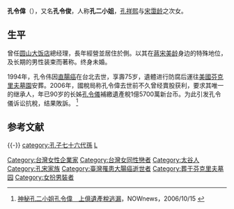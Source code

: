 '''孔令偉'''（{{bd|1919年|9月5日|1994年|11月8日|catIdx=K孔}}），又名'''孔令俊'''，人称'''孔二小姐'''，[[孔祥熙|孔祥熙]]与[[宋霭龄|宋霭龄]]之次女。

==生平==
曾任[[圆山大饭店|圆山大饭店]]總经理，長年經營並居住於側。以其在[[蔣宋美龄|蔣宋美龄]]身边的特殊地位，及长期的男性装束而著称。终身未婚。

1994年，孔令伟因[[直腸癌|直腸癌]]在台北去世，享壽75岁，遺體进行防腐后運往[[美國|美國]][[芬克里夫墓園|芬克里夫墓園]]安葬。2006年，國稅局称孔令偉去世前不久曾经賣股获利，要求其唯一的继承人，年已90岁的长姊[[孔令儀|孔令儀]]補繳遺產稅1億5700萬新台币。为此引发孔令儀诉讼抗稅，结果敗訴。 <ref>[http://www.nownews.com/2006/10/15/10844-2003447.htm 神秘孔二小姐孔令偉　上億遺產稅逃漏]，NOWnews，2006/10/15 {{Wayback|url=http://www.nownews.com/2006/10/15/10844-2003447.htm |date=20080914234726 }}</ref>

== 参考文献 ==
{{Reflist}}

{{-}}
{{宋嘉澍家族}}
{{DEFAULTSORT:Kong孔}}
[[Category:台灣女性企業家|Category:台灣女性企業家]]
[[Category:台灣女同性戀者|Category:台灣女同性戀者]]
[[Category:太谷人|Category:太谷人]]
[[category:孔子七十六代孫|category:孔子七十六代孫]]
[[Category:孔宋家族|Category:孔宋家族]]
[[category:孔姓|L]]
[[Category:臺灣罹患大腸癌逝世者|Category:臺灣罹患大腸癌逝世者]]
[[Category:葬于芬克里夫墓园|Category:葬于芬克里夫墓园]]
[[Category:女扮男裝者|Category:女扮男裝者]]